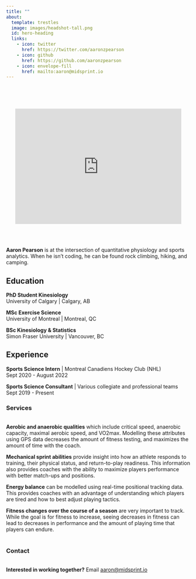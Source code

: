 ---
title: ""
about:
  template: trestles
  image: images/headshot-tall.png
  id: hero-heading
  links: 
    - icon: twitter
      href: https://twitter.com/aaronzpearson
    - icon: github
      href: https://github.com/aaronzpearson
    - icon: envelope-fill
      href: mailto:aaron@midsprint.io
---

\
\
\

<center>
<iframe width="90%" height="315" src="https://www.youtube.com/embed/4NanFCn1FAI?controls=0" title="Modelling Anarobic Energy Balance" frameborder="0" allow="accelerometer; autoplay; clipboard-write; encrypted-media; gyroscope; picture-in-picture" allowfullscreen>
</iframe>
</center>

\
\

:::{#hero-heading}

**Aaron Pearson** is at the intersection of quantitative physiology and sports analytics. When he isn't coding, he can be found rock climbing, hiking, and camping. 

## Education

**PhD Student Kinesiology**\
University of Calgary \| Calgary, AB

**MSc Exercise Science**\
University of Montreal \| Montreal, QC

**BSc Kinesiology & Statistics**\
Simon Fraser University \| Vancouver, BC

## Experience

**Sports Science Intern** \| Montreal Canadiens Hockey Club (NHL)\
Sept 2020 - August 2022

**Sports Science Consultant** \| Various collegiate and professional teams\
Sept 2019 - Present

:::


### Services
\
**Aerobic and anaerobic qualities** which include critical speed, anaerobic capacity, maximal aerobic speed, and VO2max. Modelling these attributes using GPS data decreases the amount of fitness testing, and maximizes the amount of time with the coach.

**Mechanical sprint abilities** provide insight into how an athlete responds to training, their physical status, and return-to-play readiness. This information also provides coaches with the ability to maximize players performance with better match-ups and positions.

**Energy balance** can be modelled using real-time positional tracking data. This provides coaches with an advantage of understanding which players are tired and how to best adjust playing tactics.

**Fitness changes over the course of a season** are very important to track. While the goal is for fitness to increase, seeing decreases in fitness can lead to decreases in performance and the amount of playing time that players can endure.
\
\

### Contact
\
**Interested in working together?** Email [aaron@midsprint.io](mailto:aaron@midsprint.io)